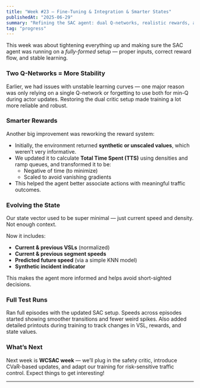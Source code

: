 ```yaml
---
title: "Week #23 – Fine-Tuning & Integration & Smarter States"
publishedAt: "2025-06-29"
summary: "Refining the SAC agent: dual Q-networks, realistic rewards, and meaningful state inputs."
tag: "progress"
---
```


This week was about tightening everything up and making sure the SAC agent was running on a *fully-formed* setup — proper inputs, correct reward flow, and stable learning.

### Two Q-Networks = More Stability

Earlier, we had issues with unstable learning curves — one major reason was only relying on a single Q-network or forgetting to use both for min-Q during actor updates. Restoring the dual critic setup made training a lot more reliable and robust.

### Smarter Rewards

Another big improvement was reworking the reward system:
- Initially, the environment returned **synthetic or unscaled values**, which weren’t very informative.
- We updated it to calculate **Total Time Spent (TTS)** using densities and ramp queues, and transformed it to be:
  - Negative of time (to minimize)
  - Scaled to avoid vanishing gradients
- This helped the agent better associate actions with meaningful traffic outcomes.

### Evolving the State

Our state vector used to be super minimal — just current speed and density. Not enough context.

Now it includes:
- **Current & previous VSLs** (normalized)
- **Current & previous segment speeds**
- **Predicted future speed** (via a simple KNN model)
- **Synthetic incident indicator**

This makes the agent more informed and helps avoid short-sighted decisions.

### Full Test Runs

Ran full episodes with the updated SAC setup. Speeds across episodes started showing smoother transitions and fewer weird spikes. Also added detailed printouts during training to track changes in VSL, rewards, and state values.

### What’s Next

Next week is **WCSAC week** — we’ll plug in the safety critic, introduce CVaR-based updates, and adapt our training for risk-sensitive traffic control. Expect things to get interesting!

---